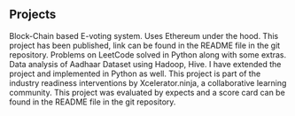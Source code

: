 ## Projects


<ProjectCard title="VoteEth" link="https://github.com/aman7mishra/VoteEth" bg="linear-gradient(to right, #3E1929 0%, #03DAC5 100%)">
Block-Chain based E-voting system. Uses Ethereum under the hood. This project has been published, link can be found in the README file in the git repository.
</ProjectCard>

<ProjectCard title="CodeRepo" link="https://github.com/aman7mishra/CodeRepo" bg="linear-gradient(to right, #52489C 0%, #EBEBEB 100%)">
Problems on LeetCode solved in Python along with some extras. 
</ProjectCard>

<ProjectCard title="Aadhaar Dataset Analysis using MapReduce and Hive" link="https://github.com/aman7mishra/Aadhaar-Dataset-Analysis" bg="linear-gradient(to right, #D72638 0%, #7BC950 100%)">
Data analysis of Aadhaar Dataset using Hadoop, Hive. I have extended the project and implemented in Python as well. This project is part of the industry readiness interventions by Xcelerator.ninja, a collaborative learning community. This project was evaluated by expects and a score card can be found in the README file in the git repository.
</ProjectCard>